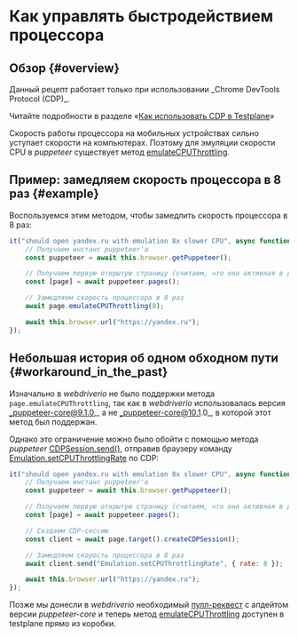 
# Как управлять быстродействием процессора

## Обзор {#overview}

<Admonition type="warning">
Данный рецепт работает только при использовании _Chrome DevTools Protocol (CDP)_.

Читайте подробности в разделе «[Как использовать CDP в Testplane][how-to-use-cdp]»

</Admonition>

Скорость работы процессора на мобильных устройствах сильно уступает скорости на компьютерах. Поэтому для эмуляции скорости CPU в _puppeteer_ существует метод [emulateCPUThrottling][emulate-cpu-throttling].

## Пример: замедляем скорость процессора в 8 раз {#example}

Воспользуемся этим методом, чтобы замедлить скорость процессора в 8 раз:

```javascript
it("should open yandex.ru with emulation 8x slower CPU", async function () {
    // Получаем инстанс puppeteer'а
    const puppeteer = await this.browser.getPuppeteer();

    // Получаем первую открытую страницу (считаем, что она активная в данный момент)
    const [page] = await puppeteer.pages();

    // Замедляем скорость процессора в 8 раз
    await page.emulateCPUThrottling(8);

    await this.browser.url("https://yandex.ru");
});
```

## Небольшая история об одном обходном пути {#workaround_in_the_past}

Изначально в _webdriverio_ не было поддержки метода `page.emulateCPUThrottling`, так как в _webdriverio_ использовалась версия _puppeteer-core@9.1.0,_ а не _puppeteer-core@10.1.0_, в которой этот метод был поддержан.

Однако это ограничение можно было обойти с помощью метода _puppeteer_ [CDPSession.send()][cdp-session-send], отправив браузеру команду [Emulation.setCPUThrottlingRate][emulation-set-cpu-throttling-rate] по CDP:

```javascript
it("should open yandex.ru with emulation 8x slower CPU", async function () {
    // Получаем инстанс puppeteer'а
    const puppeteer = await this.browser.getPuppeteer();

    // Получаем первую открытую страницу (считаем, что она активная в данный момент)
    const [page] = await puppeteer.pages();

    // Создаем CDP-сессию
    const client = await page.target().createCDPSession();

    // Замедляем скорость процессора в 8 раз
    await client.send("Emulation.setCPUThrottlingRate", { rate: 8 });

    await this.browser.url("https://yandex.ru");
});
```

Позже мы донесли в _webdriverio_ необходимый [пулл-реквест](https://github.com/webdriverio/webdriverio/pull/7135) с апдейтом версии _puppeteer-core_ и теперь метод [emulateCPUThrottling][emulate-cpu-throttling] доступен в testplane прямо из коробки.

[how-to-use-cdp]: ../how-to-use-cdp
[emulate-cpu-throttling]: https://pptr.dev/api/puppeteer.page.emulatecputhrottling
[cdp-session-send]: https://pptr.dev/api/puppeteer.cdpsession.send
[emulation-set-cpu-throttling-rate]: https://chromedevtools.github.io/devtools-protocol/tot/Emulation/#method-setCPUThrottlingRate
